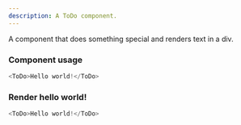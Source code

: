 ```yaml
---
description: A ToDo component.
---
```



A component that does something special and renders text in a div.

### Component usage
```js
<ToDo>Hello world!</ToDo>
```

### Render hello world!

```js live
<ToDo>Hello world!</ToDo>
```
